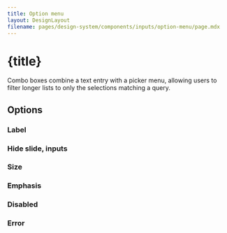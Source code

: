 ```yaml
---
title: Option menu
layout: DesignLayout
filename: pages/design-system/components/inputs/option-menu/page.mdx
---
```



# {title}

Combo boxes combine a text entry with a picker menu, allowing users to filter longer lists to only the selections matching a query.


<MainView />

## Options 

### Label


### Hide slide, inputs




### Size



### Emphasis




### Disabled

### Error



